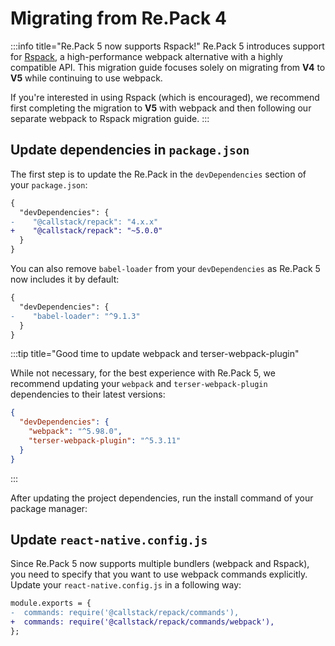 
# Migrating from Re.Pack 4

:::info title="Re.Pack 5 now supports Rspack!"
Re.Pack 5 introduces support for [Rspack](https://rspack.dev/), 
a high-performance webpack alternative with a highly compatible API. 
This migration guide focuses solely on migrating from **V4** to **V5** while continuing to use webpack. 

If you're interested in using Rspack (which is encouraged), we recommend first completing the migration 
to **V5** with webpack and then following our separate webpack to Rspack migration guide.
:::

## Update dependencies in `package.json`

The first step is to update the Re.Pack in the `devDependencies` section of your `package.json`:

```diff
{
  "devDependencies": {
-    "@callstack/repack": "4.x.x"
+    "@callstack/repack": "~5.0.0"
  }
}
```

You can also remove `babel-loader` from your `devDependencies` as Re.Pack 5 now includes it by default:

```diff
{
  "devDependencies": {
-    "babel-loader": "^9.1.3"
  }
}
```

:::tip title="Good time to update webpack and terser-webpack-plugin"

While not necessary, for the best experience with Re.Pack 5, 
we recommend updating your `webpack` and `terser-webpack-plugin` dependencies to their latest versions:

```json
{
  "devDependencies": {
    "webpack": "^5.98.0",
    "terser-webpack-plugin": "^5.3.11"
  }
}
```

:::

After updating the project dependencies, run the install command of your package manager:

<PackageManagerTabs command="install" />

## Update `react-native.config.js`

Since Re.Pack 5 now supports multiple bundlers (webpack and Rspack), 
you need to specify that you want to use webpack commands explicitly. 
Update your `react-native.config.js` in a following way:

```diff
module.exports = {
-  commands: require('@callstack/repack/commands'),
+  commands: require('@callstack/repack/commands/webpack'),
};
```


